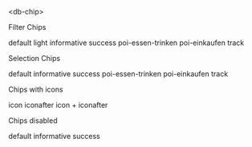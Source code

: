 
<Meta title="04-Data-Display/Chip/Intro" />

<db-headline variant="1">&lt;db-chip&gt;</db-headline>

<db-headline>Filter Chips</db-headline>

<Canvas>
  <db-chip interactiontype="filter">default</db-chip>
  <db-chip interactiontype="filter" variant="light">light</db-chip>
  <db-chip interactiontype="filter" variant="informative">
    informative
  </db-chip>
  <db-chip interactiontype="filter" variant="success">
    success
  </db-chip>
  <db-chip interactiontype="filter" variant="poi-essen-trinken">
    poi-essen-trinken
  </db-chip>
  <db-chip interactiontype="filter" variant="poi-einkaufen" selected>
    poi-einkaufen
  </db-chip>
  <db-chip interactiontype="filter" variant="track">
    track
  </db-chip>
</Canvas>

<db-headline>Selection Chips</db-headline>

<Canvas>
  <db-chip>default</db-chip>
  <db-chip variant="informative">informative</db-chip>
  <db-chip variant="success">success</db-chip>
  <db-chip variant="poi-essen-trinken" selected>poi-essen-trinken</db-chip>
  <db-chip variant="poi-einkaufen">poi-einkaufen</db-chip>
  <db-chip variant="track">track</db-chip>
</Canvas>

<db-headline>Chips with icons</db-headline>

<Canvas>
  <db-chip interactiontype="filter" icon="account">icon</db-chip>
  <db-chip interactiontype="filter" iconafter="account">iconafter</db-chip>
  <db-chip interactiontype="filter" icon="account" iconafter="account">
    icon + iconafter
  </db-chip>
</Canvas>

<db-headline>Chips disabled</db-headline>

<Canvas>
  <db-chip interactiontype="filter">default</db-chip>
  <db-chip interactiontype="filter" variant="informative" disabled>
    informative
  </db-chip>
  <db-chip interactiontype="filter" variant="success">
    success
  </db-chip>
</Canvas>

<Readme />
